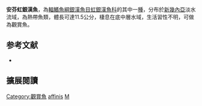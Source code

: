 {{Speciesbox
| name = 安芬虹銀漢魚
| image = 
| image_width = 250px
| status = NE
| status_system = IUCN3.1
| genus = Melanotaenia
| species = affinis
| authority = [[Weber|Weber]], 1907
| synonyms = *'' Rhombatractus affinis'', Weber, 1907 
}}
'''安芬虹銀漢魚'''，為[[輻鰭魚綱|輻鰭魚綱]][[銀漢魚目|銀漢魚目]][[虹銀漢魚科|虹銀漢魚科]]的其中一[[種|種]]，分布於[[新幾內亞|新幾內亞]]淡水流域，為熱帶魚類，體長可達11.5公分，棲息在底中層水域，生活習性不明，可做為觀賞魚。

== 参考文献 ==
*{{FishBase species|genus=Melanotaenia|species=affinis|year=2016|month=5}}

== 擴展閱讀 ==
{{refbegin}}
{{wikispecies-inline|Melanotaenia affinis|安芬虹銀漢魚}}
{{refend}}
{{Taxonbar|from=Q6418281}}

[[Category:觀賞魚|Category:觀賞魚]]
[[Category:虹銀漢魚屬|affinis]]
[[Category:1907年描述的魚類|M]]


{{魚類小作品}}